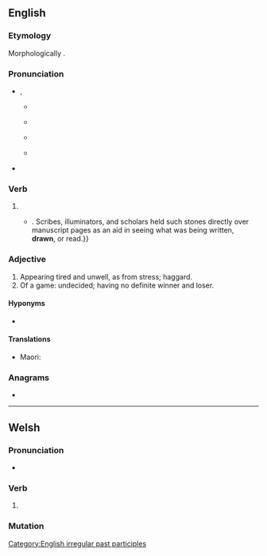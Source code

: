 ==English==

===Etymology===
Morphologically {{suffix|en|draw|n}}.

===Pronunciation===
* {{enPR|drôn}}, {{IPA|en|/dɹɔːn/}}
** {{a|UK}} {{IPA|en|[dɹɔːn]}}
** {{a|US}} {{IPA|en|[dɹɔn]}}
** {{audio|en|en-us-drawn.ogg|Audio (US)}}
** {{a|US|cot-caught}} {{IPA|en|[dɹɑn]}}
* {{rhymes|en|ɔːn|s=1}}

===Verb===
{{head|en|verb form}}

# {{inflection of|en|draw||past|part}}
#* {{quote-journal|en|year=2013|month=September-October|author={{w|Henry Petroski}}
|magazine={{w|American Scientist}}|title=[http://www.americanscientist.org/issues/pub/2013/5/the-evolution-of-eyeglasses The Evolution of Eyeglasses]
|passage=The ability of a segment of a glass sphere to magnify whatever is placed before it was known around the year 1000, when the spherical segment was called a reading stone,{{...}}. Scribes, illuminators, and scholars held such stones directly over manuscript pages as an aid in seeing what was being written, '''drawn''', or read.}}

===Adjective===
{{en-adj}}

# Appearing tired and unwell, as from stress; haggard.
# Of a game: undecided; having no definite winner and loser.

====Hyponyms====
* {{l|en|overdrawn}}

====Translations====
{{trans-top|appearing tired and unwell, haggard}}
* Maori: {{t|mi|korotūangaanga}}
{{trans-mid}}
{{trans-bottom}}

===Anagrams===
* {{anagrams|en|a=adnrw|warn'd}}

[[Category:English irregular past participles]]

----

==Welsh==

===Pronunciation===
* {{IPA|cy|/drau̯n/}}

===Verb===
{{head|cy|mutated verb}}

# {{soft mutation of|cy|trawn}}

===Mutation===
{{cy-mut|trawn}}